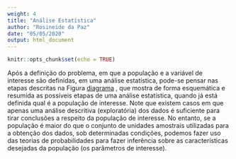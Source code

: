 ```yaml
---
weight: 4
title: "Análise Estatística"
author: "Rosineide da Paz"
date: "05/05/2020"
output: html_document
---
```


```r
knitr::opts_chunk$set(echo = TRUE)
```

Após a definição do problema, em que a população e a variável de interesse são definidas, em uma análise estatística, pode-se pensar nas etapas descritas na Figura [diagrama](/introduction/page-4_files/diagrama.pdf)
, que mostra de forma esquemática e resumida as possíveis etapas de uma análise estatística, quando já está definida qual é a população de interesse. Note que existem casos em que apenas uma análise descritiva (exploratória) dos dados é suficiente para tirar conclusões a respeito da população de interesse. No entanto, se a população é maior do que o conjunto de unidades amostrais utilizadas para a obtenção dos dados, sob determinadas condições, podemos fazer uso das teorias de probabilidades para fazer inferência sobre as características desejadas da população (os parâmetros de interesse).






